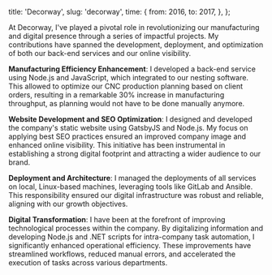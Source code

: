   title: 'Decorway',
  slug: 'decorway',
  time: {
    from: 2016,
    to: 2017,
  },
};

At Decorway, I've played a pivotal role in revolutionizing our manufacturing and digital presence through a series of impactful projects. My contributions have spanned the development, deployment, and optimization of both our back-end services and our online visibility.

**Manufacturing Efficiency Enhancement**: I developed a back-end service using Node.js and JavaScript, which integrated to our nesting software. This allowed to optimize our CNC production planning based on client orders, resulting in a remarkable 30% increase in manufacturing throughput, as planning would not have to be done manually anymore.

**Website Development and SEO Optimization**: I designed and developed the company's static website using GatsbyJS and Node.js. My focus on applying best SEO practices ensured an improved company image and enhanced online visibility. This initiative has been instrumental in establishing a strong digital footprint and attracting a wider audience to our brand.

**Deployment and Architecture**: I managed the deployments of all services on local, Linux-based machines, leveraging tools like GitLab and Ansible. This responsibility ensured our digital infrastructure was robust and reliable, aligning with our growth objectives.

**Digital Transformation**: I have been at the forefront of improving technological processes within the company. By digitalizing information and developing Node.js and .NET scripts for intra-company task automation, I significantly enhanced operational efficiency. These improvements have streamlined workflows, reduced manual errors, and accelerated the execution of tasks across various departments.
